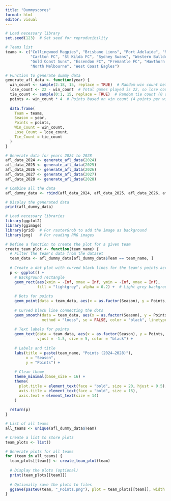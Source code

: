 ```yaml
---
title: "Dummyscores"
format: html
editor: visual
---
```


```r
# Load necessary library
set.seed(123)  # Set seed for reproducibility

# Teams list
teams <- c("Collingwood Magpies", "Brisbane Lions", "Port Adelaide", "Melbourne Demons",
           "Carlton FC", "St Kilda FC", "Sydney Swans", "Western Bulldogs", "Richmond Tigers",
           "Gold Coast Suns", "Essendon FC", "Fremantle FC", "Hawthorn Hawks",
           "North Melbourne", "West Coast Eagles")

# Function to generate dummy data
generate_afl_data <- function(year) {
  win_count <- sample(2:18, 15, replace = TRUE)  # Random win count between 2 and 18
  lose_count <- 22 - win_count  # Total games played is 22, so lose count is calculated
  tie_count <- sample(0:1, 15, replace = TRUE)  # Random tie count (0 or 1)
  points <- win_count * 4  # Points based on win count (4 points per win)
  
  data.frame(
    Team = teams,
    Season = year,
    Points = points,
    Win_Count = win_count,
    Lose_Count = lose_count,
    Tie_Count = tie_count
  )
}

# Generate data for years 2024 to 2028
afl_data_2024 <- generate_afl_data(2024)
afl_data_2025 <- generate_afl_data(2025)
afl_data_2026 <- generate_afl_data(2026)
afl_data_2027 <- generate_afl_data(2027)
afl_data_2028 <- generate_afl_data(2028)

# Combine all the data
afl_dummy_data <- rbind(afl_data_2024, afl_data_2025, afl_data_2026, afl_data_2027, afl_data_2028)

# Display the generated data
print(afl_dummy_data)

```
```r
# Load necessary libraries
library(ggplot2)
library(ggimage)
library(grid)  # For rasterGrob to add the image as background
library(png)   # For reading PNG images
```


```r


# Define a function to create the plot for a given team
create_team_plot <- function(team_name) {
  # Filter the team's data from the dataset
  team_data <- afl_dummy_data[afl_dummy_data$Team == team_name, ]
  
  # Create a dot plot with curved black lines for the team's points across the years
  p <- ggplot() +
    # Background rectangle
    geom_rect(aes(xmin = -Inf, xmax = Inf, ymin = -Inf, ymax = Inf), 
              fill = "lightgrey", alpha = 0.2) +  # Light grey background with transparency
    
    # Dots for points
    geom_point(data = team_data, aes(x = as.factor(Season), y = Points, group = 1), size = 5, color = "blue") +
    
    # Curved black line connecting the dots
    geom_smooth(data = team_data, aes(x = as.factor(Season), y = Points, group = 1), 
                method = "loess", se = FALSE, color = "black", linetype = "solid", size = 1.2) +
    
    # Text labels for points
    geom_text(data = team_data, aes(x = as.factor(Season), y = Points, label = Points), 
              vjust = -1.5, size = 5, color = "black") +
    
    # Labels and title
    labs(title = paste(team_name, "Points (2024–2028)"),
         x = "Season",
         y = "Points") +
    
    # Clean theme
    theme_minimal(base_size = 16) +  
    theme(
      plot.title = element_text(face = "bold", size = 20, hjust = 0.5),
      axis.title = element_text(face = "bold", size = 16),
      axis.text = element_text(size = 14)
    )
  
  return(p)
}

# List of all teams
all_teams <- unique(afl_dummy_data$Team)

# Create a list to store plots
team_plots <- list()

# Generate plots for all teams
for (team in all_teams) {
  team_plots[[team]] <- create_team_plot(team)
  
  # Display the plots (optional)
  print(team_plots[[team]])
  
  # Optionally save the plots to files
  ggsave(paste0(team, "_Points.png"), plot = team_plots[[team]], width = 12, height = 8, dpi = 300)
}


```

